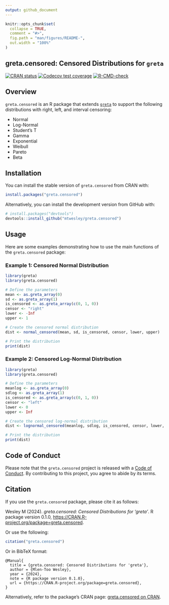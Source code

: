 ```yaml
---
output: github_document
---
```


<!-- README.md is generated from README.Rmd. Please edit that file -->

```r
knitr::opts_chunk$set(
  collapse = TRUE,
  comment = "#>",
  fig.path = "man/figures/README-",
  out.width = "100%"
)
```
## greta.censored: Censored Distributions for `greta`

<!-- badges: start -->
[![CRAN status](https://www.r-pkg.org/badges/version/greta.censored)](https://CRAN.R-project.org/package=greta.censored)
[![Codecov test coverage](https://codecov.io/gh/mtwesley/greta.censored/branch/main/graph/badge.svg)](https://app.codecov.io/gh/mtwesley/greta.censored?branch=main)
[![R-CMD-check](https://github.com/mtwesley/greta.censored/workflows/R-CMD-check/badge.svg)](https://github.com/mtwesley/greta.censored/actions)
<!-- badges: end -->

## Overview

`greta.censored` is an R package that extends [`greta`](https://github.com/greta-dev/greta) to support the following distributions with right, left, and interval censoring: 

- Normal
- Log-Normal
- Student's T
- Gamma
- Exponential
- Weibull
- Pareto
- Beta

## Installation

You can install the stable version of `greta.censored` from CRAN with:

```r
install.packages("greta.censored")
```

Alternatively, you can install the development version from GitHub with:

```r
# install.packages("devtools")
devtools::install_github("mtwesley/greta.censored")
```

## Usage

Here are some examples demonstrating how to use the main functions of the `greta.censored` package:

### Example 1: Censored Normal Distribution

```r
library(greta)
library(greta.censored)

# Define the parameters
mean <- as.greta_array(0)
sd <- as.greta_array(1)
is_censored <- as.greta_array(c(0, 1, 0))
censor <- "right"
lower <- -Inf
upper <- 1

# Create the censored normal distribution
dist <- normal_censored(mean, sd, is_censored, censor, lower, upper)

# Print the distribution
print(dist)
```

### Example 2: Censored Log-Normal Distribution

```r
library(greta)
library(greta.censored)

# Define the parameters
meanlog <- as.greta_array(0)
sdlog <- as.greta_array(1)
is_censored <- as.greta_array(c(0, 1, 0))
censor <- "left"
lower <- 0
upper <- Inf

# Create the censored log-normal distribution
dist <- lognormal_censored(meanlog, sdlog, is_censored, censor, lower, upper)

# Print the distribution
print(dist)
```

## Code of Conduct

Please note that the `greta.censored` project is released with a [Code of Conduct](https://github.com/mtwesley/greta.censored/blob/main/CODE_OF_CONDUCT.md). By contributing to this project, you agree to abide by its terms.

## Citation

If you use the `greta.censored` package, please cite it as follows:

Wesley M (2024). _greta.censored: Censored Distributions for 'greta'_. R package version 0.1.0, <https://CRAN.R-project.org/package=greta.censored>.

Or use the following:

```r
citation("greta.censored")
```

Or in BibTeX format:

```
@Manual{
  title = {greta.censored: Censored Distributions for 'greta'},
  author = {Mlen-Too Wesley},
  year = {2024},
  note = {R package version 0.1.0},
  url = {https://CRAN.R-project.org/package=greta.censored},
}
```

Alternatively, refer to the package's CRAN page: [greta.censored on CRAN](https://CRAN.R-project.org/package=greta.censored).